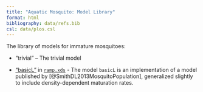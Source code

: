 ```yaml
---
title: "Aquatic Mosquito: Model Library"
format: html
bibliography: data/refs.bib
csl: data/plos.csl 
---
```


The library of models for immature mosquitoes: 

+ "trivial" -- The trivial model 

+ ["basicL"](basicL.qmd) in [`ramp.xds`](https://dd-harp.github.io/ramp.xds/reference/dLdt.basicL.html) - The model `basicL` is an implementation of a model published by [@SmithDL2013MosquitoPopulation], generalized slightly to include density-dependent maturation rates.  